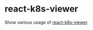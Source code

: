 <Meta title="Welcome" />

# react-k8s-viewer

Show various usage of [react-k8s-viewer](https://github.com/socialgouv/react-k8s-viewer).
